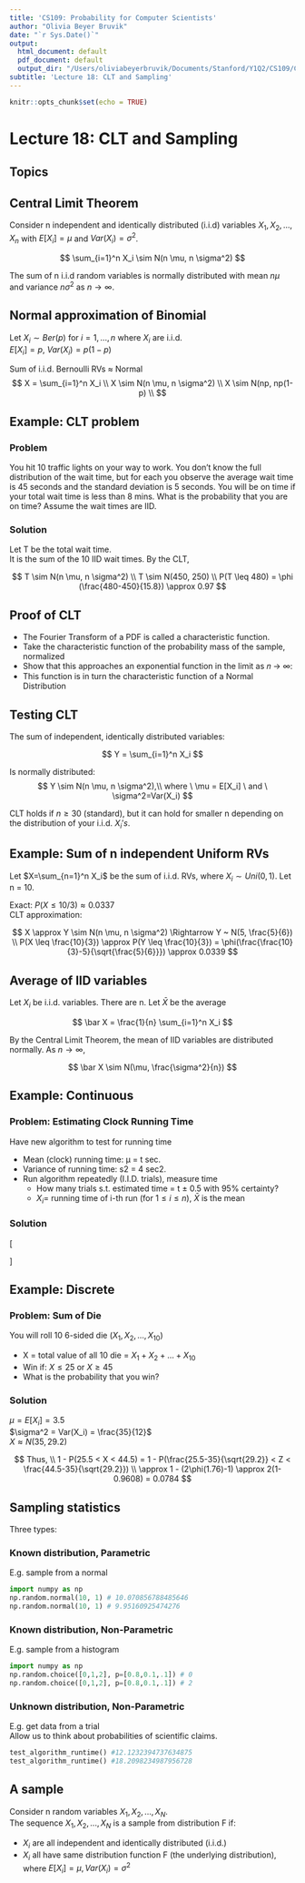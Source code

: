 ```yaml
---
title: 'CS109: Probability for Computer Scientists'
author: "Olivia Beyer Bruvik"
date: "`r Sys.Date()`"
output:
  html_document: default
  pdf_document: default
  output_dir: "/Users/oliviabeyerbruvik/Documents/Stanford/Y1Q2/CS109/CS109_markdowns/reports"
subtitle: 'Lecture 18: CLT and Sampling'
---
```


```r
knitr::opts_chunk$set(echo = TRUE)
```

# Lecture 18: CLT and Sampling {.tabset}

## Topics

## Central Limit Theorem
Consider n independent and identically distributed (i.i.d) variables $X_1, X_2, ..., X_n$ with $E[X_i] = \mu$ and $Var(X_i) = \sigma^2$.

$$
\sum_{i=1}^n X_i \sim N(n \mu, n \sigma^2)
$$

The sum of n i.i.d random variables is normally distributed with mean $n \mu$ and variance $n \sigma^2$ as $n \to \infty$. 

## Normal approximation of Binomial
Let $X_i \sim Ber(p)$ for $i = 1, ..., n$ where $X_i$ are i.i.d. <br>
$E[X_i] = p$, $Var(X_i) = p(1-p)$ <br>

Sum of i.i.d. Bernoulli RVs $\approx$ Normal
$$
X = \sum_{i=1}^n X_i \\
X \sim N(n \mu, n \sigma^2) \\
X \sim N(np, np(1-p) \\
$$

## Example: CLT problem {.tabset}
### Problem
You hit 10 traffic lights on your way to work. You don't know the full distribution of the wait time, but for each you observe the average wait time is 45 seconds and the standard deviation is 5 seconds. You will be on time if your total wait time is less than 8 mins. What is the probability that you are on time? Assume the wait times are IID.

### Solution
Let T be the total wait time. <br>
It is the sum of the 10 IID wait times. By the CLT,

$$
T \sim N(n \mu, n \sigma^2) \\
T \sim N(450, 250) \\
P(T \leq 480) = \phi (\frac{480-450}{15.8}) \approx 0.97
$$

## Proof of CLT
- The Fourier Transform of a PDF is called a characteristic function.
- Take the characteristic function of the probability mass of the sample, normalized
- Show that this approaches an
exponential function in the limit as 𝑛 → ∞:
- This function is in turn the characteristic function of a Normal Distribution

## Testing CLT
The sum of independent, identically distributed variables:

$$
Y = \sum_{i=1}^n X_i
$$

Is normally distributed:
$$
Y \sim N(n \mu, n \sigma^2),\\
where \ \mu = E[X_i] \ and \ \sigma^2=Var(X_i)
$$

CLT holds if $n \geq 30$ (standard), but it can hold for smaller n depending on the distribution of your i.i.d. $X_i's$. 

## Example: Sum of n independent Uniform RVs
Let $X=\sum_{n=1}^n X_i$ be the sum of i.i.d. RVs, where $X_i \sim Uni(0,1)$. Let n = 10. <br>

Exact: $P(X \leq 10/3) \approx 0.0337$ <br>
CLT approximation:

$$
X \approx Y \sim N(n \mu, n \sigma^2) \Rightarrow Y ~ N(5, \frac{5}{6}) \\
P(X \leq \frac{10}{3}) \approx P(Y \leq \frac{10}{3}) = \phi(\frac{\frac{10}{3}-5}{\sqrt{\frac{5}{6}}}) \approx 0.0339
$$

## Average of IID variables
Let $X_i$ be i.i.d. variables. There are n. Let $\bar X$ be the average

$$
\bar X = \frac{1}{n} \sum_{i=1}^n X_i
$$

By the Central Limit Theorem, the mean of IID variables are distributed normally. As $n \to \infty$,

$$
\bar X \sim N(\mu, \frac{\sigma^2}{n})
$$

## Example: Continuous {.tabset}
### Problem: Estimating Clock Running Time 
Have new algorithm to test for running time

- Mean (clock) running time: μ = t sec.
- Variance of running time: s2 = 4 sec2.
- Run algorithm repeatedly (I.I.D. trials), measure time
  + How many trials s.t. estimated time = t ± 0.5 with 95% certainty?
  + $X_i$= running time of i-th run (for $1 \leq i \leq n$), $\bar X$ is the mean

### Solution
\[
\begin{aligned}
\bar X \sim N(\mu, \frac{\sigma^2}{n}) &\sim N(t, \frac{4}{n}) \\
Then, \\
0.95 &= P(-0.5 < \bar X-t < 0.5) \\ 
&= F_{\bar X - t}(0.5) - F_{\bar X - t}(-0.5) \\
&= \phi(\frac{0.5-0}{\sqrt{\frac{4}{n}}}) - \phi(\frac{-0.5-0}{\sqrt{\frac{4}{n}}}) \\
&= 2\phi(\frac{\sqrt{n}}{4})-1 \\
Rearranging, \\
\phi^{-1}(0.975) &= \frac{\sqrt{n}}{4} \\
n &= 61.4
\end{aligned}
\]

## Example: Discrete {.tabset}
### Problem: Sum of Die
You will roll 10 6-sided die $(X_1,X_2,...,X_10)$

- X = total value of all 10 die = $X_1 +X_2 + ...+ X_10$
- Win if: $X \leq 25$ or $X \geq 45$
- What is the probability that you win?

### Solution
$\mu = E[X_i] = 3.5$ <br>
$\sigma^2 = Var(X_i) = \frac{35}{12}$ <br>
$X \approx N(35, 29.2)$

$$
Thus, \\
1 - P(25.5 < X < 44.5) = 1 - P(\frac{25.5-35}{\sqrt{29.2}} < Z < \frac{44.5-35}{\sqrt{29.2}}) \\
\approx 1 - (2\phi(1.76)-1) \approx 2(1-0.9608) = 0.0784
$$

## Sampling statistics {.tabset}
Three types:

### Known distribution, Parametric
E.g. sample from a normal

```python
import numpy as np
np.random.normal(10, 1) # 10.070856788485646
np.random.normal(10, 1) # 9.95160925474276
```

### Known distribution, Non-Parametric
E.g. sample from a histogram

```python
import numpy as np
np.random.choice([0,1,2], p=[0.8,0.1,.1]) # 0
np.random.choice([0,1,2], p=[0.8,0.1,.1]) # 2
```

### Unknown distribution, Non-Parametric
E.g. get data from a trial <br>
Allow us to think about probabilities of scientific claims. 

```python
test_algorithm_runtime() #12.1232394737634875
test_algorithm_runtime() #18.2098234987956728
```


## A sample
Consider n random variables $X_1, X_2, ..., X_N$. <br>
The sequence $X_1, X_2, ..., X_N$ is a sample from distribution F if:

- $X_i$ are all independent and identically distributed (i.i.d.)
- $X_i$ all have same distribution function F (the underlying distribution), where $E[X_i] = \mu, Var(X_i) = \sigma^2$

